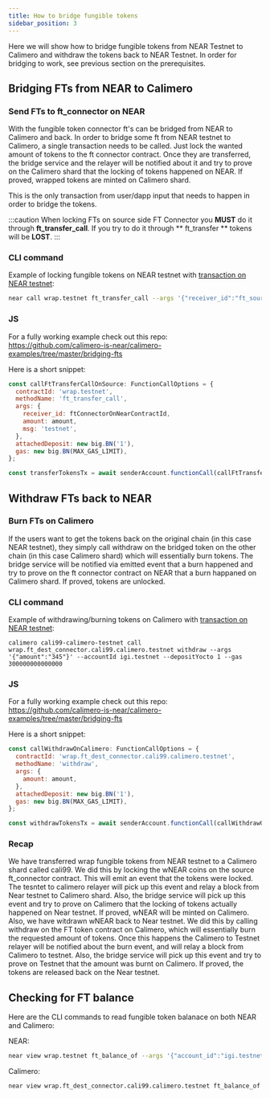 ```yaml
---
title: How to bridge fungible tokens
sidebar_position: 3
---
```


Here we will show how to bridge fungible tokens from NEAR Testnet to Calimero and withdraw the tokens back to NEAR Testnet.
In order for bridging to work, see previous section on the prerequisites.

## Bridging FTs from NEAR to Calimero 

### Send FTs to ft_connector on NEAR

With the fungible token connector ft's can be bridged from NEAR to Calimero and back. In order to bridge some ft from NEAR testnet to Calimero, a single transaction needs to be called. Just lock the wanted amount of tokens to the ft connector contract. Once they are transferred, the bridge service and the relayer will be notified about it and try to prove on the Calimero shard that the locking of tokens happened on NEAR. If proved, wrapped tokens are minted on Calimero shard.

This is the only transaction from user/dapp input that needs to happen in order to bridge the tokens.

:::caution
When locking FTs on source side FT Connector you **MUST** do it through **ft_transfer_call**. If you try to do it through ** ft_transfer ** tokens will be **LOST**.
:::

### CLI command

Example of locking fungible tokens on NEAR testnet with [transaction on NEAR testnet](https://explorer.testnet.near.org/transactions/FAGjdTYkHJ2bdWP9CRznzxj7kB3KXRfNDw3hsdUGdFZX):
``` bash
near call wrap.testnet ft_transfer_call --args '{"receiver_id":"ft_source_connector.cali99.apptest-development.testnet","amount":"12345","msg":""}' --accountId igi.testnet --depositYocto 1 --gas 3000000000000
```

### JS

For a fully working example check out this repo: https://github.com/calimero-is-near/calimero-examples/tree/master/bridging-fts

Here is a short snippet:

``` js
const callFtTransferCallOnSource: FunctionCallOptions = {
  contractId: 'wrap.testnet',
  methodName: 'ft_transfer_call',
  args: {
    receiver_id: ftConnectorOnNearContractId,
    amount: amount,
    msg: 'testnet',
  },
  attachedDeposit: new big.BN('1'),
  gas: new big.BN(MAX_GAS_LIMIT),
};

const transferTokensTx = await senderAccount.functionCall(callFtTransferCallOnSource);
```

## Withdraw FTs back to NEAR

### Burn FTs on Calimero

If the users want to get the tokens back on the original chain (in this case NEAR testnet), they simply call withdraw on the bridged token on the other chain (in this case Calimero shard) which will essentially burn tokens. The bridge service will be notified via emitted event that a burn happened and try to prove on the ft connector contract on NEAR that a burn happaned on Calimero shard. If proved, tokens are unlocked.

### CLI command

Example of withdrawing/burning tokens on Calimero with [transaction on NEAR testnet](https://explorer.testnet.near.org/transactions/5hnG8P52BrGVeuPR37nHvHz2SKtQabDKyC2yuQmfe34C):
```
calimero cali99-calimero-testnet call wrap.ft_dest_connector.cali99.calimero.testnet withdraw --args '{"amount":"345"}' --accountId igi.testnet --depositYocto 1 --gas 300000000000000
```

### JS

For a fully working example check out this repo: https://github.com/calimero-is-near/calimero-examples/tree/master/bridging-fts

Here is a short snippet:

``` js
const callWithdrawOnCalimero: FunctionCallOptions = {
  contractId: 'wrap.ft_dest_connector.cali99.calimero.testnet',
  methodName: 'withdraw',
  args: {
    amount: amount,
  },
  attachedDeposit: new big.BN('1'),
  gas: new big.BN(MAX_GAS_LIMIT),
};

const withdrawTokensTx = await senderAccount.functionCall(callWithdrawOnCalimero);
```

### Recap

We have transferred wrap fungible tokens from NEAR testnet to a Calimero shard called cali99. We did this by locking the wNEAR coins on the source ft_connector contract. This will emit an event that the tokens were locked. The tesntet to calimero relayer will pick up this event and relay a block from Near testnet to Calimero shard. Also, the bridge service will pick up this event and try to prove on Calimero that the locking of tokens actually happened on Near testnet. If proved, wNEAR will be minted on Calimero.
Also, we have witdrawn wNEAR back to Near testnet. We did this by calling withdraw on the FT token contract on Calimero, which will essentially burn the requested amount of tokens. Once this happens the Calimero to Testnet relayer will be notified about the burn event, and will relay a block from Calimero to testnet. Also, the bridge service will pick up this event and try to prove on Testnet that the amount was burnt on Calimero. If proved, the tokens are released back on the Near testnet.

## Checking for FT balance

Here are the CLI commands to read fungible token balanace on both NEAR and Calimero:

NEAR:
``` bash
near view wrap.testnet ft_balance_of --args '{"account_id":"igi.testnet"}'
```

Calimero:
``` bash
near view wrap.ft_dest_connector.cali99.calimero.testnet ft_balance_of --args '{"account_id":"igi.testnet"}' --nodeUrl https://api-{`$ENVIRONMENT`}.calimero.network/api/v1/shards/cali99-calimero-testnet/neard-rpc --networkId cali99-calimero-testnet
```
